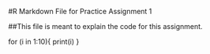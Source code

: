 #R Markdown File for Practice Assignment 1

##This file is meant to explain the code for this assignment.

for (i in 1:10){ 
print(i) 
}

